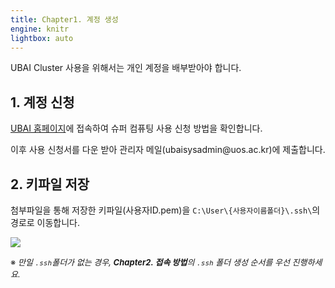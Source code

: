 ```yaml
---
title: Chapter1. 계정 생성
engine: knitr
lightbox: auto
---
```


UBAI Cluster 사용을 위해서는 개인 계정을 배부받아야 합니다.

## 1. 계정 신청 {.unnumbered}

[UBAI 홈페이지](https://ubai.uos.ac.kr/forum/view/679982)에 접속하여 슈퍼 컴퓨팅 사용 신청 방법을 확인합니다.

이후 사용 신청서를 다운 받아 관리자 메일(ubaisysadmin@uos.ac.kr)에 제출합니다.

## 2. 키파일 저장 {.unnumbered}
첨부파일을 통해 저장한 키파일(사용자ID.pem)을 `C:\User\{사용자이름폴더}\.ssh\`의 경로로 이동합니다.


![](./jpg/pemfile_2.jpg)


<div style="font-size: 13px;">※ *만일 `.ssh`폴더가 없는 경우, **Chapter2. 접속 방법**의 `.ssh` 폴더 생성 순서를 우선 진행하세요.*</div>

